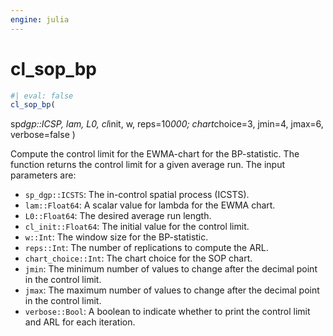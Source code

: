 ```yaml
---
engine: julia
---
```


# cl_sop_bp {#sec-doc}
    

::: {.callout-note appearance="simple" title="docblock" collapse=false}    


```julia
#| eval: false
cl_sop_bp(

```

sp*dgp::ICSP, lam, L0, cl*init, w, reps=10*000;   chart*choice=3, jmin=4, jmax=6, verbose=false )
 
Compute the control limit for the EWMA-chart for the BP-statistic. The function returns the control limit for a given average run. The input parameters are:
 
  * `sp_dgp::ICSTS`: The in-control spatial process (ICSTS).
  * `lam::Float64`:  A scalar value for lambda for the EWMA chart.
  * `L0::Float64`: The desired average run length.
  * `cl_init::Float64`: The initial value for the control limit.
  * `w::Int`: The window size for the BP-statistic.
  * `reps::Int`: The number of replications to compute the ARL.
  * `chart_choice::Int`: The chart choice for the SOP chart.
  * `jmin`: The minimum number of values to change after the decimal point in the control limit.
  * `jmax`: The maximum number of values to change after the decimal point in the control limit.
  * `verbose::Bool`: A boolean to indicate whether to print the control limit and ARL for each iteration.


:::
    


